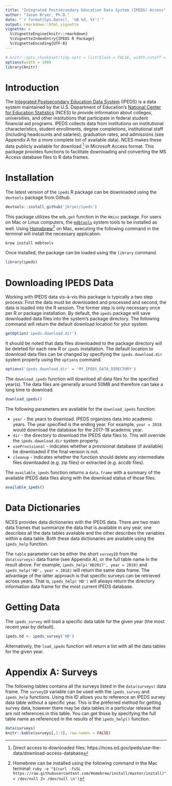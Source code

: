 ```yaml
---
title: "Integrated Postsecondary Education Data System (IPEDS) Access"
author: "Jason Bryer, Ph.D."
date: "`r format(Sys.Date(), '%B %d, %Y')`"
output: rmarkdown::html_vignette
vignette: >
  %\VignetteEngine{knitr::rmarkdown}
  %\VignetteIndexEntry{IPEDS R Package}
  %\VignetteEncoding{UTF-8}
---
```


```r
# knitr::opts_chunk$set(tidy.opts = list(blank = FALSE, width.cutoff = 100))
options(width = 100)
library(knitr)
```

# Introduction

The [Integrated Postsecondary Education Data System](https://nces.ed.gov/ipeds) (IPEDS) is a data system maintained by the U.S. Department of Education's [National Center for Education Statistics](https://nces.ed.gov/) (NCES) to provide information about colleges, universities, and other institutions that participate in federal student financial aid programs. IPEDS collects data from institutions on institutional characteristics, student enrollments, degree completions, institutional staff (including headcounts and salaries), graduation rates, and admissions (see Appendix A for a more complete list of available data). NCES makes these data publicly available for download [^1] in Microsoft Access format. This package provides functions to facilitate downloading and converting the MS Access database files to R data frames.

[^1]: Direct access to downloaded files: https://nces.ed.gov/ipeds/use-the-data/download-access-database

# Installation

The latest version of the `ipeds` R package can be downloaded using the `devtools` package from Github.

```r
devtools::install_github('jbryer/ipeds')
```

This package utilizes the `mdb.get` function in the `Hmisc` package. For users on Mac or Linux computers, the [`mdbtools`](https://github.com/brianb/mdbtools) system tools to be installed as well. Using [Homebrew](https://brew.sh/)[^2] on Mac, executing the following command in the terminal will install the necessary application.

```
brew install mdbtools
```

[^2]: Homebrew can be installed using the following command in the Mac terminal: `ruby -e "$(curl -fsSL https://raw.githubusercontent.com/Homebrew/install/master/install)" < /dev/null 2> /dev/null \n')`

Once installed, the package can be loaded using the `library` command.

```r
library(ipeds)
```

# Downloading IPEDS Data

Working with IPEDS data vis-à-vis this package is typically a two step process: First the data must be downloaded and processed and second, the data is loaded into the R session. The former step is only necessary once per R or package installation. By default, the `ipeds` package will save downloaded data files into the system's package directory. The following command will return the default download location for your system.

```r
getOption('ipeds.download.dir')
```

It should be noted that data files downloaded to the package directory will be deleted for each new R or `ipeds` installation. The default location to download data files can be changed by specifying the `ipeds.download.dir` system property using the `options` command.

```r
options('ipeds.download.dir' = 'MY_IPEDS_DATA_DIRECTORY')
```

The `download_ipeds` function will download all data files for the specified year(s). The data files are generally around 50MB and therefore can take a long time to download.

```r
download_ipeds()
```

The following parameters are available for the `download_ipeds` function:

* `year` - the years to download. IPEDS organizes data into academic years. The year specified is the ending year. For example, `year = 2018` would download the database for the 2017-18 academic year.
* `dir` - the directory to download the IPEDS data files to. This will override the `ipeds.download.dir` system property.
* `useProvisional` - indicates whether a provisional database (if available) be downloaded if the final version is not.
* `cleanup` - indicates whether the function should delete any intermediate files downloaded (e.g. zip files) or extracted (e.g. accdb files).

The `available_ipeds` function returns a `data.frame` with a summary of the available IPEDS data files along with the download status of those files.

```r
available_ipeds()
```


# Data Dictionaries

NCES provides data dictionaries with the IPEDS data. There are two main data frames that summarize the data that is available in any year, one describes all the data tables available and the other describes the variables within a data table. Both these data dictionaries are available using the `ipeds_help` function. 

The `table` parameter can be either the short `surveyID` from the `data(surveys)` data frame (see Appendix A), or the full table name in the result above. For example, `ipeds_help('HD2017', year = 2018)` and `ipeds_help('HD', year = 2018)` will return the same data frame. The advantage of the latter approach is that specific surveys can be retrieved across years. That is, `ipeds_help('HD')` will always return the directory information data frame for the most current IPEDS database.

# Getting Data

The `ipeds_survey` will load a specific data table for the given year (the most recent year by default).

```r
ipeds.hd <- ipeds_survey('HD')
```

Alternatively, the `load_ipeds` function will return a list with all the data tables for the given year.


# Appendix A: Surveys

The following tables contains all the surveys listed in the `data(surveys)` data frame. The `surveyID` variable can be used with the `ipeds_survey` and `ipeds_help` functions. Using this ID allows you to reference an IPEDS survey data table without a specific year. This is the preferred method for getting survey data, however there may be data tables in a particular release that are not references in this table. You can get those by specifying the full table name as referenced in the results of the `ipeds_help()` function.

```r
data(surveys)
knitr::kable(surveys[,1:3], row.names = FALSE)
```

